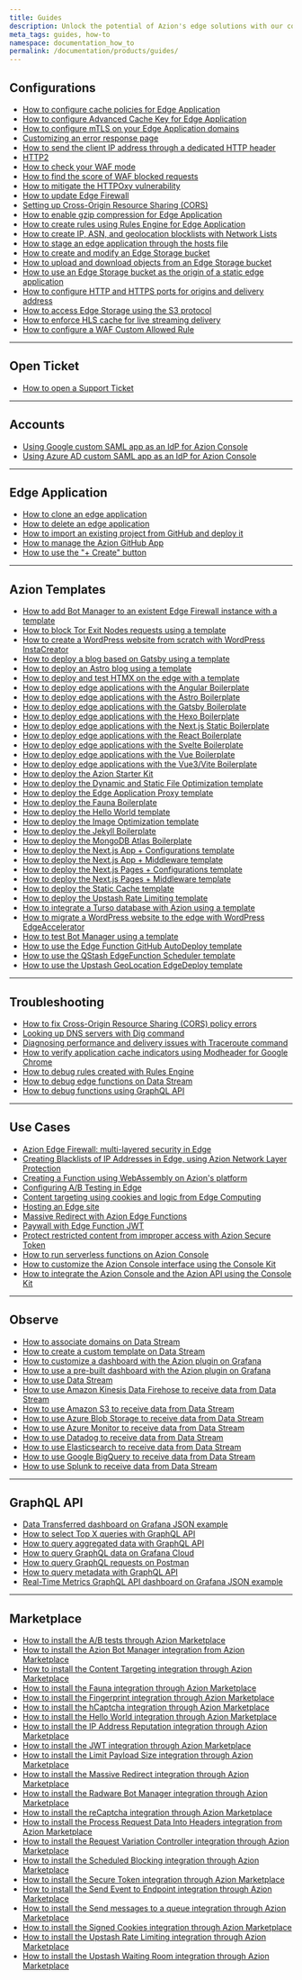 ```yaml
---
title: Guides
description: Unlock the potential of Azion's edge solutions with our comprehensive guides. Find steps for all your processes and optimize performance effortlessly.
meta_tags: guides, how-to
namespace: documentation_how_to
permalink: /documentation/products/guides/
---
```


## Configurations

- [How to configure cache policies for Edge Application](/en/documentation/products/guides/cache-settings/)
- [How to configure Advanced Cache Key for Edge Application](/en/documentation/products/guides/advanced-cache-key/)
- [How to configure mTLS on your Edge Application domains](/en/documentation/products/guides/mtls/)
- [Customizing an error response page](/en/documentation/products/guides/customizing-error-response-page/)
- [How to send the client IP address through a dedicated HTTP header](/en/documentation/products/guides/original-ip-header/)
- [HTTP2](/en/documentation/products/guides/http2/)
- [How to check your WAF mode](/en/documentation/products/guides/how-to-check-your-waf-mode/)
- [How to find the score of WAF blocked requests](/en/documentation/products/guides/how-to-find-waf-score/)
- [How to mitigate the HTTPOxy vulnerability](/en/documentation/products/guides/mitigating-a-vulnerability-httpoxy/)
- [How to update Edge Firewall](/en/documentation/products/guides/how-to-update-your-edge-firewall/)
- [Setting up Cross-Origin Resource Sharing (CORS)](/en/documentation/products/guides/cross-origin-resource-sharing-cors/)
- [How to enable gzip compression for Edge Application](/en/documentation/products/guides/gzip-compression/)
- [How to create rules using Rules Engine for Edge Application](/en/documentation/products/guides/rules-engine/)
- [How to create IP, ASN, and geolocation blocklists with Network Lists](/en/documentation/products/guides/blocklists-ip-addresses-edge/)
- [How to stage an edge application through the hosts file](/en/documentation/products/guides/stage-edge-application-through-hosts-file/)
- [How to create and modify an Edge Storage bucket](/en/documentation/products/guides/create-and-modify-bucket/)
- [How to upload and download objects from an Edge Storage bucket](/en/documentation/products/guides/upload-and-download-objects-from-bucket/)
- [How to use an Edge Storage bucket as the origin of a static edge application](/en/documentation/products/guides/use-bucket-as-origin/)
- [How to configure HTTP and HTTPS ports for origins and delivery address](/en/documentation/products/guides/configure-ports/)
- [How to access Edge Storage using the S3 protocol](/en/documentation/products/guides/s3-protocol-for-edge-storage/)
- [How to enforce HLS cache for live streaming delivery](/en/documentation/products/guides/enforce-hls-cache/)
- [How to configure a WAF Custom Allowed Rule](/en/documentation/products/guides/secure/configure-waf-allowed-rules/)

---

## Open Ticket

- [How to open a Support Ticket](/en/documentation/products/guides/open-tickets/)

---

## Accounts

- [Using Google custom SAML app as an IdP for Azion Console](/en/documentation/products/guides/sso-google-saml/)
- [Using Azure AD custom SAML app as an IdP for Azion Console](/en/documentation/products/guides/sso-azure-saml/)

---

## Edge Application

- [How to clone an edge application](/en/documentation/products/guides/clone-edge-application/)
- [How to delete an edge application](/en/documentation/products/guides/delete-edge-application/)
- [How to import an existing project from GitHub and deploy it](/en/documentation/products/guides/import-an-existing-project-from-github/)
- [How to manage the Azion GitHub App](/en/documentation/products/guides/azion-github-app/)
- [How to use the "+ Create" button](/en/documentation/products/guides/create-button/)

---

## Azion Templates

- [How to add Bot Manager to an existent Edge Firewall instance with a template](/en/documentation/products/guides/bot-manager-integration-kit/)
- [How to block Tor Exit Nodes requests using a template](/en/documentation/products/guides/bot-manager-and-tor-block-starter-kit/)
- [How to create a WordPress website from scratch with WordPress InstaCreator](/en/documentation/products/guides/wordpress-instacreator/)
- [How to deploy a blog based on Gatsby using a template](/en/documentation/products/guides/gatsby-blog-starter-kit/)
- [How to deploy an Astro blog using a template](/en/documentation/products/guides/astro-blog-starter-kit/)
- [How to deploy and test HTMX on the edge with a template](/en/documentation/products/guides/htmx-boilerplate/)
- [How to deploy edge applications with the Angular Boilerplate](/en/documentation/products/guides/angular-boilerplate/)
- [How to deploy edge applications with the Astro Boilerplate](/en/documentation/products/guides/astro-boilerplate/)
- [How to deploy edge applications with the Gatsby Boilerplate](/en/documentation/products/guides/gatsby-boilerplate/)
- [How to deploy edge applications with the Hexo Boilerplate](/en/documentation/products/guides/hexo-boilerplate/)
- [How to deploy edge applications with the Next.js Static Boilerplate](/en/documentation/products/guides/nextjs-static-boilerplate/)
- [How to deploy edge applications with the React Boilerplate](/en/documentation/products/guides/react-boilerplate/)
- [How to deploy edge applications with the Svelte Boilerplate](/en/documentation/products/guides/svelte-boilerplate/)
- [How to deploy edge applications with the Vue Boilerplate](/en/documentation/products/guides/vue-boilerplate/)
- [How to deploy edge applications with the Vue3/Vite Boilerplate](/en/documentation/products/guides/vue-vite-boilerplate/)
- [How to deploy the Azion Starter Kit](/en/documentation/products/guides/azion-starter-kit/)
- [How to deploy the Dynamic and Static File Optimization template](/en/documentation/products/guides/dynamic-and-static-file-optimization-template/)
- [How to deploy the Edge Application Proxy template](/en/documentation/products/guides/edge-application-proxy-template/)
- [How to deploy the Fauna Boilerplate](/en/documentation/products/guides/fauna-template/)
- [How to deploy the Hello World template](/en/documentation/products/guides/hello-world-template/)
- [How to deploy the Image Optimization template](/en/documentation/products/guides/image-optimization-template/)
- [How to deploy the Jekyll Boilerplate](/en/documentation/products/guides/jekyll-boilerplate/)
- [How to deploy the MongoDB Atlas Boilerplate](/en/documentation/products/guides/mongodb-atlas/)
- [How to deploy the Next.js App + Configurations template](/en/documentation/products/guides/nextjs-app-configurations/)
- [How to deploy the Next.js App + Middleware template](/en/documentation/products/guides/nextjs-app-middleware/)
- [How to deploy the Next.js Pages + Configurations template](/en/documentation/products/guides/nextjs-pages-configurations/)
- [How to deploy the Next.js Pages + Middleware template](/en/documentation/products/guides/nextjs-pages-middleware/)
- [How to deploy the Static Cache template](/en/documentation/products/guides/static-cache-template/)
- [How to deploy the Upstash Rate Limiting template](/en/documentation/products/guides/upstash-rate-limiting/)
- [How to integrate a Turso database with Azion using a template](/en/documentation/products/guides/turso-starter-kit/)
- [How to migrate a WordPress website to the edge with WordPress EdgeAccelerator](/en/documentation/products/guides/wordpress-edgeaccelerator/)
- [How to test Bot Manager using a template](/en/documentation/products/guides/bot-manager-starter-kit/)
- [How to use the Edge Function GitHub AutoDeploy template](/en/documentation/products/guides/edge-function-github-autodeploy/)
- [How to use the QStash EdgeFunction Scheduler template](/en/documentation/products/guides/qstash-edge-function-scheduler/)
- [How to use the Upstash GeoLocation EdgeDeploy template](/en/documentation/products/guides/upstash-geolocation-edgedeploy/)

---

## Troubleshooting

- [How to fix Cross-Origin Resource Sharing (CORS) policy errors](/en/documentation/products/guides/delete-edge-application/)
- [Looking up DNS servers with Dig command](/en/documentation/products/guides/run-the-dig-command/)
- [Diagnosing performance and delivery issues with Traceroute command](/en/documentation/products/guides/run-the-traceroute-command/)
- [How to verify application cache indicators using Modheader for Google Chrome](/en/documentation/products/guides/check-page-cache-time/)
- [How to debug rules created with Rules Engine](/en/documentation/products/guides/debug-rules/)
- [How to debug edge functions on Data Stream](/en/documentation/products/guides/debugging-functions-data-stream/)
- [How to debug functions using GraphQL API](/en/documentation/products/guides/debugging-functions-graphql/)

---

## Use Cases

- [Azion Edge Firewall: multi-layered security in Edge](/en/documentation/products/guides/edge-firewall/)
- [Creating Blacklists of IP Addresses in Edge, using Azion Network Layer Protection](/en/documentation/products/guides/blocklists-ip-addresses-edge/)
- [Creating a Function using WebAssembly on Azion's platform](/en/documentation/products/guides/webassembly-on-azion-platform/)
- [Configuring A/B Testing in Edge](/en/documentation/products/guides/ab-testing/)
- [Content targeting using cookies and logic from Edge Computing](/en/documentation/products/guides/content-targeting/)
- [Hosting an Edge site](/en/documentation/products/guides/hosting-edge-website/)
- [Massive Redirect with Azion Edge Functions](/en/documentation/products/guides/configure-massive-redirect/)
- [Paywall with Edge Function JWT](/en/documentation/products/guides/paywall-edge-function-jwt/)
- [Protect restricted content from improper access with Azion Secure Token](/en/documentation/products/guides/secure-token/)
- [How to run serverless functions on Azion Console](/en/documentation/products/guides/serverless-functions/)
- [How to customize the Azion Console interface using the Console Kit](/en/documentation/products/guides/customize-interface-console-kit/)
- [How to integrate the Azion Console and the Azion API using the Console Kit](/en/documentation/products/guides/integrate-with-api-console-kit/)

---

## Observe

- [How to associate domains on Data Stream](/en/documentation/products/guides/data-stream-associate-domains/)
- [How to create a custom template on Data Stream](/en/documentation/products/guides/data-stream-custom-template/)
- [How to customize a dashboard with the Azion plugin on Grafana](/en/documentation/products/guides/azion-plugin-grafana-custom-dash/)
- [How to use a pre-built dashboard with the Azion plugin on Grafana](/en/documentation/products/guides/azion-plugin-grafana-pre-built-dash/)
- [How to use Data Stream](/en/documentation/products/guides/use-data-stream/)
- [How to use Amazon Kinesis Data Firehose to receive data from Data Stream](/en/documentation/products/guides/endpoint-amazon-kinesis/)
- [How to use Amazon S3 to receive data from Data Stream](/en/documentation/products/guides/endpoint-amazon-s3/)
- [How to use Azure Blob Storage to receive data from Data Stream](/en/documentation/products/guides/endpoint-azure-blob/)
- [How to use Azure Monitor to receive data from Data Stream](/en/documentation/products/guides/endpoint-azure-monitor/)
- [How to use Datadog to receive data from Data Stream](/en/documentation/products/guides/endpoint-datadog/)
- [How to use Elasticsearch to receive data from Data Stream](/en/documentation/products/guides/endpoint-elasticsearch/)
- [How to use Google BigQuery to receive data from Data Stream](/en/documentation/products/guides/endpoint-google-bigquery/)
- [How to use Splunk to receive data from Data Stream](/en/documentation/products/guides/endpoint-splunk/)

---

## GraphQL API

- [Data Transferred dashboard on Grafana JSON example](/en/documentation/products/real-time-metrics/data-transferred-dash/)
- [How to select Top X queries with GraphQL API](/en/documentation/products/guides/graphql-top-x-query/)
- [How to query aggregated data with GraphQL API](/en/documentation/products/guides/graphql-aggregated-data/)
- [How to query GraphQL data on Grafana Cloud](/en/documentation/products/guides/graphql-grafana-cloud/)
- [How to query GraphQL requests on Postman](/en/documentation/products/guides/query-graphql-postman/)
- [How to query metadata with GraphQL API](/en/documentation/products/guides/graphql-metadata/)
- [Real-Time Metrics GraphQL API dashboard on Grafana JSON example](/en/documentation/products/real-time-metrics/metrics-dash/)

---

## Marketplace

- [How to install the A/B tests through Azion Marketplace](/en/documentation/products/guides/ab-testing-marketplace/)
- [How to install the Azion Bot Manager integration from Azion Marketplace](/en/documentation/products/guides/bot-manager/)
- [How to install the Content Targeting integration through Azion Marketplace](/en/documentation/products/guides/content-targeting-integration/)
- [How to install the Fauna integration through Azion Marketplace](/en/documentation/products/guides/fauna/)
- [How to install the Fingerprint integration through Azion Marketplace](/en/documentation/products/guides/fingerprint/)
- [How to install the hCaptcha integration through Azion Marketplace](/en/documentation/products/guides/hcaptcha/)
- [How to install the Hello World integration through Azion Marketplace](/en/documentation/products/guides/hello-world/)
- [How to install the IP Address Reputation integration through Azion Marketplace](/en/documentation/products/guides/ip-address-reputation/)
- [How to install the JWT integration through Azion Marketplace](/en/documentation/products/guides/jwt/)
- [How to install the Limit Payload Size integration through Azion Marketplace](/en/documentation/products/guides/limit-payload-size/)
- [How to install the Massive Redirect integration through Azion Marketplace](/en/documentation/products/guides/massive-redirect-integration/)
- [How to install the Radware Bot Manager integration through Azion Marketplace](/en/documentation/products/guides/radware-bot-manager/)
- [How to install the reCaptcha integration through Azion Marketplace](/en/documentation/products/guides/recaptcha/)
- [How to install the Process Request Data Into Headers integration from Azion Marketplace](/en/documentation/products/guides/process-request-data-into-headers/)
- [How to install the Request Variation Controller integration through Azion Marketplace](/en/documentation/products/guides/request-variation-controller/)
- [How to install the Scheduled Blocking integration through Azion Marketplace](/en/documentation/products/guides/scheduled-blocking/)
- [How to install the Secure Token integration through Azion Marketplace](/en/documentation/products/guides/secure-token/)
- [How to install the Send Event to Endpoint integration through Azion Marketplace](/en/documentation/products/guides/send-event-to-endpoint/)
- [How to install the Send messages to a queue integration through Azion Marketplace](/en/documentation/products/guides/send-messages-to-a-queue/)
- [How to install the Signed Cookies integration through Azion Marketplace](/en/documentation/products/guides/signed-cookies/)
- [How to install the Upstash Rate Limiting integration through Azion Marketplace](/en/documentation/products/guides/upstash-rate-limiting-integration/)
- [How to install the Upstash Waiting Room integration through Azion Marketplace](/en/documentation/products/guides/waiting-room/)




